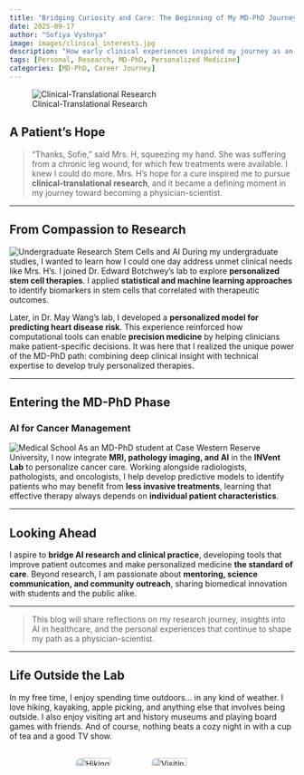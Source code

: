 ```yaml
---
title: "Bridging Curiosity and Care: The Beginning of My MD-PhD Journey"
date: 2025-09-17
author: "Sofiya Vyshnya"
image: images/clinical_interests.jpg
description: "How early clinical experiences inspired my journey as an MD-PhD student and my research in personalized medicine."
tags: [Personal, Research, MD-PhD, Personalized Medicine]
categories: [MD-PhD, Career Journey]
---
```



::: {.post-banner}
![Clinical-Translational Research](images/clinical_interests.jpg){.banner-image}
:::

## A Patient’s Hope

> “Thanks, Sofie,” said Mrs. H, squeezing my hand. 
She was suffering from a chronic leg wound, for which few treatments were available. I knew I could do more. Mrs. H’s hope for a cure inspired me to pursue **clinical-translational research**, and it became a defining moment in my journey toward becoming a physician-scientist.

---

## From Compassion to Research
![Undergraduate Research Stem Cells and AI](images/college.jpg){.thumbnail}
During my undergraduate studies, I wanted to learn how I could one day address unmet clinical needs like Mrs. H's. I joined Dr. Edward Botchwey’s lab to explore **personalized stem cell therapies**. I applied **statistical and machine learning approaches** to identify biomarkers in stem cells that correlated with therapeutic outcomes.

Later, in Dr. May Wang’s lab, I developed a **personalized model for predicting heart disease risk**. This experience reinforced how computational tools can enable **precision medicine** by helping clinicians make patient-specific decisions. It was here that I realized the unique power of the MD-PhD path: combining deep clinical insight with technical expertise to develop truly personalized therapies.

---

## Entering the MD-PhD Phase

### AI for Cancer Management
![Medical School](images/white_coat.jpeg){.thumbnail}
As an MD-PhD student at Case Western Reserve University, I now integrate **MRI, pathology imaging, and AI** in the **INVent Lab** to personalize cancer care. Working alongside radiologists, pathologists, and oncologists, I help develop predictive models to identify patients who may benefit from **less invasive treatments**, learning that effective therapy always depends on **individual patient characteristics**.

---

## Looking Ahead

I aspire to **bridge AI research and clinical practice**, developing tools that improve patient outcomes and make personalized medicine **the standard of care**. Beyond research, I am passionate about **mentoring, science communication, and community outreach**, sharing biomedical innovation with students and the public alike.

---

> This blog will share reflections on my research journey, insights into AI in healthcare, and the personal experiences that continue to shape my path as a physician-scientist.

---

## Life Outside the Lab

In my free time, I enjoy spending time outdoors... in any kind of weather. I love hiking, kayaking, apple picking, and anything else that involves being outside. I also enjoy visiting art and history museums and playing board games with friends. And of course, nothing beats a cozy night in with a cup of tea and a good TV show.

<div style="display: flex; flex-wrap: wrap; gap: 1rem; justify-content: center; margin-top: 1rem;">
  <img src="images/winter_hike.jpg" alt="Hiking outdoors" style="width:48%; border-radius: 10px;" />
  <img src="images/apple_farm.jpg" alt="Visiting a museum" style="width:48%; border-radius: 10px;" />
</div>